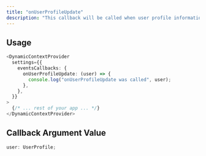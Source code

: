 ```yaml
---
title: "onUserProfileUpdate"
description: "This callback will be called when user profile information is updated. To learn more about information capture, see the [here](https://docs.dynamic.xyz/docs/information-capture)."
---
```


## Usage

```typescript
<DynamicContextProvider
  settings={{
    eventsCallbacks: {
      onUserProfileUpdate: (user) => {
        console.log("onUserProfileUpdate was called", user);
      },
    },
  }}
>
  {/* ... rest of your app ... */}
</DynamicContextProvider>
```

## Callback Argument Value

```typescript
user: UserProfile;
```

